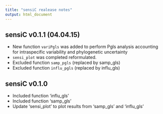 ```yaml
---
title: "sensiC realease notes"
output: html_document
---
```

## sensiC v0.1.1 (04.04.15)
* New function `variPgls` was added to perform Pgls analysis accounting for intraspecific variability and phylogenetic uncertainty
* `sensi_plot` was completed reformulated.
* Excluded function `samp_pgls` (replaced by samp_gls)
* Excluded function `influ_pgls` (replaced by influ_gls)

## sensiC v0.1.0
* Included function 'influ_gls'
* Included function 'samp_gls'
* Update 'sensi_plot' to plot results from 'samp_gls' and 'influ_gls'
